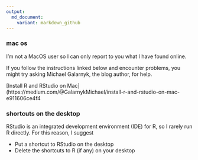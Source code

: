 ```yaml
---
output:
  md_document:
    variant: markdown_github
---
```


### mac os 

I'm not a MacOS user so I can only report to you what I have found online. 

If you follow the instructions linked below and encounter  problems, you might try asking Michael Galarnyk, the blog author, for help.  

[Install R and RStudio on Mac](https://medium.com/@GalarnykMichael/install-r-and-rstudio-on-mac-e911606ce4f4

### shortcuts on the desktop

RStudio is an integrated development environment (IDE) for R, so I rarely run R directly. For this reason, I suggest

- Put a shortcut to RStudio on the desktop 
- Delete the shortcuts to R (if any) on your desktop 






